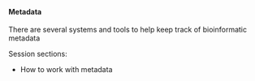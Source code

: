 <br>

####  **Metadata**

There are several systems and tools to help keep track of bioinformatic metadata

Session sections:

* How to work with metadata